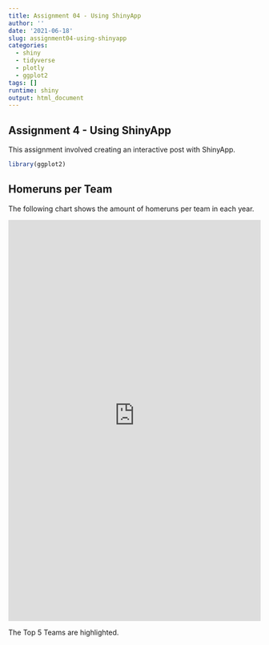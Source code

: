 ```yaml
---
title: Assignment 04 - Using ShinyApp
author: ''
date: '2021-06-18'
slug: assignment04-using-shinyapp
categories:
  - shiny
  - tidyverse
  - plotly
  - ggplot2
tags: []
runtime: shiny
output: html_document
---
```



## Assignment 4 - Using ShinyApp

This assignment involved creating an interactive post with ShinyApp.
```r
library(ggplot2)
```


## Homeruns per Team

The following chart shows the amount of homeruns per team in each year.

<iframe src="https://dylanmckenna.shinyapps.io/ModernBaseball_Homeruns/" height="800" width="100%" frameborder="no" ></iframe>

The Top 5 Teams are highlighted.